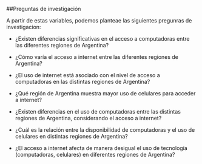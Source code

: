 ##Preguntas de investigación

A partir de estas variables, podemos planteae las siguientes pregunras de investigacion:

-   ¿Existen diferencias significativas en el acceso a computadoras entre las diferentes regiones de Argentina?

-   ¿Cómo varía el acceso a internet entre las diferentes regiones de Argentina?

-   ¿El uso de internet está asociado con el nivel de acceso a computadoras en las distintas regiones de Argentina?

-   ¿Qué región de Argentina muestra mayor uso de celulares para acceder a internet?

-   ¿Existen diferencias en el uso de computadoras entre las distintas regiones de Argentina, considerando el acceso a internet?

-   ¿Cuál es la relación entre la disponibilidad de computadoras y el uso de celulares en distintas regiones de Argentina?

-   ¿El acceso a internet afecta de manera desigual el uso de tecnología (computadoras, celulares) en diferentes regiones de Argentina?
